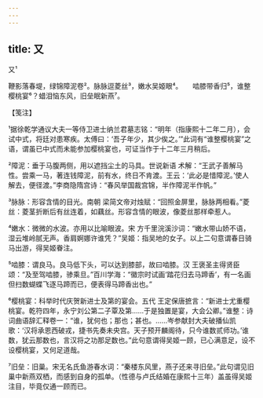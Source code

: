 ```yaml
---
---
---
```

title: 又
---



又¹





鞭影落春堤，绿锦障泥卷²。脉脉逗菱丝³，嫩水吴姬眼⁴。　　啮膝带香归⁵，谁整樱桃宴⁶？蜡泪恼东风，旧垒眠新燕⁷。





【笺注】


¹据徐乾学通议大夫一等侍卫进士纳兰君墓志铭：“明年（指康熙十二年二月），会试中式，将廷对患寒疾。太傅曰：‘吾子年少，其少俟之。’”此词有“谁整樱桃宴”之语，谓虽已中式而未能参加樱桃宴也，可证当作于十二年三月稍后。

²障泥：垂于马腹两侧，用以遮挡尘土的马具。世说新语 术解：“王武子善解马性。尝乘一马，著连钱障泥，前有水，终日不肯渡。王云：‘此必是惜障泥。’使人解去，便径渡。”李商隐隋宫诗：“春风举国裁宫锦，半作障泥半作帆。”

³脉脉：形容含情的目光。南朝 梁简文帝对烛赋：“回照金屏里，脉脉两相看。”菱丝：菱茎折断后有丝连着，如藕丝。形容含情的眼波，像菱丝那样牵惹人。

⁴嫩水：微微的水波。亦用以比喻眼波。宋 方千里浣溪沙词：“嫩水带山娇不语，湿云堆岭腻无声。香肩婀娜许谁凭？”吴姬：指吴地的女子。以上二句意谓春日骑马出游，得吴姬眷注。

⁵啮膝：谓良马。良马低下头，可以达到膝部，故曰啮膝。汉 王褒圣主得贤臣颂：“及至驾啮膝，骖乘旦。”百川学海：“徽宗时试画‘踏花归去马蹄香’，有一名画但扫数蝴蝶飞逐马蹄而已，便表得马蹄香出也。”

⁶樱桃宴：科举时代庆贺新进士及第的宴会。五代 王定保唐摭言：“新进士尤重樱桃宴。乾符四年，永宁刘公第二子覃及第……于是独置是宴，大会公卿。”谁整：诗词曲语辞汇释卷一：“谁，犹何也；那也；甚也。……岑参献封大夫破播仙凯歌：‘汉将承恩西破戎，捷书先奏未央宫。天子预开麟阁待，只今谁数贰师功。’谁数，犹云那数也，言汉将之功那足数也。”此句意谓得吴姬一顾，已心满意足，设不设樱桃宴，又何足道哉。

⁷旧垒：旧巢。宋无名氏鱼游春水词：“秦楼东风里，燕子还来寻旧垒。”此句谓见旧巢中新燕双栖，而感到自身的孤单。（性德与卢氏结婚在康熙十三年）盖虽得吴姬注目，毕竟仅通一顾而已。